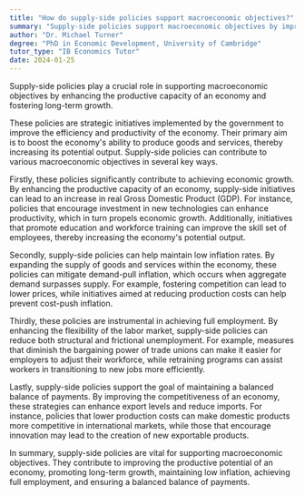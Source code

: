 ```yaml
---
title: "How do supply-side policies support macroeconomic objectives?"
summary: "Supply-side policies support macroeconomic objectives by improving the productive potential of an economy and promoting long-term growth."
author: "Dr. Michael Turner"
degree: "PhD in Economic Development, University of Cambridge"
tutor_type: "IB Economics Tutor"
date: 2024-01-25
---
```


Supply-side policies play a crucial role in supporting macroeconomic objectives by enhancing the productive capacity of an economy and fostering long-term growth.

These policies are strategic initiatives implemented by the government to improve the efficiency and productivity of the economy. Their primary aim is to boost the economy's ability to produce goods and services, thereby increasing its potential output. Supply-side policies can contribute to various macroeconomic objectives in several key ways.

Firstly, these policies significantly contribute to achieving economic growth. By enhancing the productive capacity of an economy, supply-side initiatives can lead to an increase in real Gross Domestic Product (GDP). For instance, policies that encourage investment in new technologies can enhance productivity, which in turn propels economic growth. Additionally, initiatives that promote education and workforce training can improve the skill set of employees, thereby increasing the economy's potential output.

Secondly, supply-side policies can help maintain low inflation rates. By expanding the supply of goods and services within the economy, these policies can mitigate demand-pull inflation, which occurs when aggregate demand surpasses supply. For example, fostering competition can lead to lower prices, while initiatives aimed at reducing production costs can help prevent cost-push inflation.

Thirdly, these policies are instrumental in achieving full employment. By enhancing the flexibility of the labor market, supply-side policies can reduce both structural and frictional unemployment. For example, measures that diminish the bargaining power of trade unions can make it easier for employers to adjust their workforce, while retraining programs can assist workers in transitioning to new jobs more efficiently.

Lastly, supply-side policies support the goal of maintaining a balanced balance of payments. By improving the competitiveness of an economy, these strategies can enhance export levels and reduce imports. For instance, policies that lower production costs can make domestic products more competitive in international markets, while those that encourage innovation may lead to the creation of new exportable products.

In summary, supply-side policies are vital for supporting macroeconomic objectives. They contribute to improving the productive potential of an economy, promoting long-term growth, maintaining low inflation, achieving full employment, and ensuring a balanced balance of payments.
    